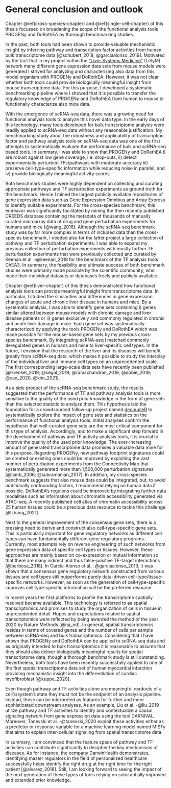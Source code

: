 # General conclusion and outlook
Chapter \@ref(cross-species-chapter) and \@ref(single-cell-chapter) of this thesis focussed on broadening the scope of the functional analysis tools PROGENy and DoRothEA by thorough benchmarking studies. 

In the past, both tools had been shown to provide valuable mechanistic insight by inferring pathway and transcription factor activities from human bulk transcriptome data [@schubert_2018; @garciaalonso_2019]. Motivated by the fact that in my project within the [“Liver Systems Medicine”](https://lisym.org/) (LiSyM) network many different gene expression data sets from mouse models were generated I strived for analyzing and characterizing also data from this model organism with PROGENy and DoRothEA. However, it was not clear whether both tools could provide biologically meaningful insight from mouse transcriptome data. For this purpose, I developed a systematic benchmarking pipeline where I showed that it is possible to transfer the regulatory knowledge of PROGENy and DoRothEA from human to mouse to functionally characterize also mice data. 

With the emergence of scRNA-seq data, there was a growing need for functional analysis tools to analyze this novel data type. In the early days of this technology, many tools developed for bulk transcriptome analysis were readily applied to scRNA-seq data without any reasonable justification. My benchmarking study about the robustness and applicability of transcription factor and pathway analysis tools on scRNA-seq data was one of the first attempts to systematically evaluate the performance of bulk and scRNA-seq based tools. In summary, I was able to show that PROGENy and DoRothEA i) are robust against low gene coverage, i.e. drop-outs, ii) detect experimentally perturbed TFs/pathways with moderate accuracy iii) preserve cell-type-specific information while reducing noise in parallel, and iv) provide biologically meaningful activity scores. 

Both benchmark studies were highly dependent on collecting and curating appropriate pathways and TF perturbation experiments as ground truth for the benchmark. Hence I mined the largest publicly available repositories of gene expression data such as Gene Expression Omnibus and Array Express to identify suitable experiments. For the cross-species benchmark, this endeavor was significantly facilitated by mining the then recently published CREEDS database containing the metadata of thousands of manually curated microarray data of drug and gene perturbation experiments for humans and mice [@wang_2016]. Although the scRNA-seq benchmark study was by far more complex in terms of included data than the cross-species benchmark, I needed also for the latter project a large collection of pathway and TF perturbation experiments. I was able to expand my previous collection of perturbation experiments with mostly further TF perturbation experiments that were previously collected and curated by Keenan et al. -@keenan_2019 for the benchmark of the TF analysis tools ChEA3. In summary, the feasibility and ultimate success of both benchmark studies were primarily made possible by the scientific community, who made their individual datasets or databases freely and publicly available.

Chapter \@ref(liver-chapter) of this thesis demonstrated how functional analysis tools can provide meaningful insight from transcriptome data. In particular, I studied the similarities and differences in gene expression changes of acute and chronic liver disease in humans and mice. By a systematic analysis, I was able to identify gene sets containing i) genes similar altered between mouse models with chronic damage and liver disease patients or ii) genes exclusively and commonly regulated in chronic and acute liver damage in mice. Each gene set was systematically characterized by applying the tools PROGENy and DoRothEA which was made possible for the mouse-based gene sets by my previous cross-species benchmark. By integrating scRNA-seq I matched commonly deregulated genes in humans and mice to liver-specific cell types. In the future, I envision that the research of the liver and its diseases will benefit greatly from scRNA-seq data, which makes it possible to study the interplay of the individual liver and immune cell types on an unprecedented scale. The first corresponding large-scale data sets have recently been published [@krenkel_2019; @segal_2019; @ramachandran_2019; @dobie_2019; @cao_2020, @kim_2021].

As a side product of the scRNA-seq benchmark study, the results suggested that the performance of TF and pathway analysis tools is more sensitive to the quality of the used prior knowledge in the form of gene sets than the selected statistic to analyze them. This hypothesis laid the foundation for a crowdsourced follow-up project named [decoupleR](https://github.com/saezlab/decoupler) to systematically explore the impact of gene sets and statistics on the performance of functional analysis tools. Initial analyses confirm the hypothesis that well-curated gene sets are the most critical component for this type of analysis. Accordingly, and to make a significant step forward in the development of pathway and TF activity analysis tools, it is crucial to improve the quality of the used prior knowledge. The ever-increasing amount of generated transcriptome data promises a valuable data mine for this purpose. Regarding PROGENy, new pathway footprint signatures could be created or existing ones could be improved by exploiting the vast number of perturbation experiments from the Connectivity Map that systematically generated more than 1,500,000 perturbation signatures [@lamb_2006; @subramanian_2017]. In addition, my cross-species benchmark suggests that also mouse data could be integrated, but, to avoid additionally confounding factors, I recommend relying on human data if possible. DoRothEA’s regulons could be improved by integrating further data modalities such as information about chromatin accessibility generated via ATAC-seq. A recently published cell atlas of chromatin accessibility across 25 human tissues could be a precious data resource to tackle this challenge [@zhang_2021]

Next to the general improvement of the consensus gene sets, there is a pressing need to derive and construct also cell-type-specific gene sets. This is particularly important for gene regulatory networks as different cell types can have fundamentally different gene regulatory programs. Currently, most attempts rely on reverse engineering of such networks from gene expression data of specific cell types or tissues. However, these approaches are mainly based on co-expression or mutual information so that there are many indirect and thus false-positive TF-target interactions [@barbosa_2018]. In Garcia-Alonso et al. -@garciaalonso_2019, it was shown that a consensus gene regulatory network constructed from various tissues and cell types still outperforms purely data-driven cell-type/tissue-specific networks. However, as soon as the generation of cell-type-specific improves cell type-specific information will be the preferred resource.

In recent years the first platforms to profile the transcriptome spatially resolved became available. This technology is referred to as spatial transcriptomics and promises to study the organization of cells in tissue in unprecedented detail. Hopes and expectations related to spatial transcriptomics were reflected by being awarded the method of the year 2020 by Nature Methods [@na_nd]. In general, spatial transcriptomics resides in terms of covered genes and the number of cells per sample between scRNA-seq and bulk transcriptomics. Considering that I have shown that PROGENy and DoRothEA can be applied to scRNA-seq data and as originally intended to bulk transcriptomics it is reasonable to assume that they should also deliver biologically meaningful results for spatial transcriptome data, though a thorough benchmark study is still outstanding. Nevertheless, both tools have been recently successfully applied to one of the first spatial transcriptome data set of human myocardial infarction providing mechanistic insight into the differentiation of cardiac myofibroblast [@kuppe_2020]. 

Even though pathway and TF activities alone are meaningful readouts of a cell’s/system’s state they must not be the endpoint of an analysis pipeline. Instead, these can be interpreted as features for further and more sophisticated downstream analyses. As an example, Liu et al. -@liu_2019 utilize pathway and TF activities to identify and contextualize a causal signaling network from gene expression data using the tool CARNIVAL. Moreover, Tanevski et al. -@tanevski_2020 exploit these activities either as a predictor or response variable for a machine learning model named MISTy that aims to explain inter-cellular signaling from spatial transcriptome data.

In summary, I am convinced that the feature space of pathway and TF activities can contribute significantly to decipher the key mechanisms of diseases. As for instance, the company DarwinHealth demonstrates, identifying master regulators in the field of personalized healthcare successfully helps identify the right drug at the right time for the right patient [@alvarez_2018]. Still, I am looking forward to seeing the impact of the next generation of these types of tools relying on substantially improved and extended prior knowledge. 
